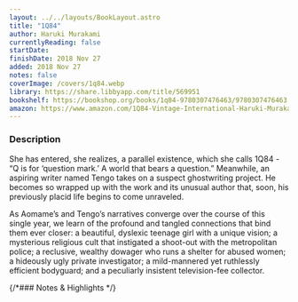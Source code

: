 ```yaml
---
layout: ../../layouts/BookLayout.astro
title: "1Q84"
author: Haruki Murakami
currentlyReading: false
startDate: 
finishDate: 2018 Nov 27
added: 2018 Nov 27
notes: false
coverImage: /covers/1q84.webp
library: https://share.libbyapp.com/title/569951
bookshelf: https://bookshop.org/books/1q84-9780307476463/9780307476463
amazon: https://www.amazon.com/1Q84-Vintage-International-Haruki-Murakami/dp/0307476464
---
```


<ReadingTime
  startDate  = {frontmatter.startDate}
  finishDate = {frontmatter.finishDate}
/>

### Description
She has entered, she realizes, a parallel existence, which she calls 1Q84 - “Q is for ‘question mark.’ A world that bears a question.” Meanwhile, an aspiring writer named Tengo takes on a suspect ghostwriting project. He becomes so wrapped up with the work and its unusual author that, soon, his previously placid life begins to come unraveled.

As Aomame’s and Tengo’s narratives converge over the course of this single year, we learn of the profound and tangled connections that bind them ever closer: a beautiful, dyslexic teenage girl with a unique vision; a mysterious religious cult that instigated a shoot-out with the metropolitan police; a reclusive, wealthy dowager who runs a shelter for abused women; a hideously ugly private investigator; a mild-mannered yet ruthlessly efficient bodyguard; and a peculiarly insistent television-fee collector.

{/*### Notes & Highlights */}

<BuyBook
  library   = {frontmatter.library}
  bookshelf = {frontmatter.bookshelf}
  amazon    = {frontmatter.amazon}
/>
